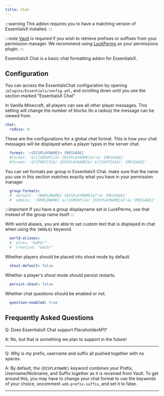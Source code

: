 ```yaml
---
title: Chat
---
```

:::warning
This addon requires you to have a matching version of EssentialsX installed.
:::

:::note
[Vault](https://github.com/milkbowl/Vault) is required if you wish to retrieve prefixes or suffixes from your permission manager. We recommend using [LuckPerms](https://luckperms.net/) as your permissions plugin.
:::


EssentialsX Chat is a basic chat formatting addon for EssentialsX.


## Configuration
You can access the EssentialsChat configuration by opening `/plugins/Essentials/config.yml`, and scrolling down until you see the section marked "EssentialsX Chat"

In Vanilla Minecraft, all players can see all other player messages. This setting will change the number of blocks (In a radius) the message can be viewed from.
```yaml
chat:
  radius: 0
```

These are the configurations for a global chat format. This is how your chat messages will be displayed when a player types in the server chat.
```yaml
  format: '<{DISPLAYNAME}> {MESSAGE}'
  #format: '&7[{GROUP}]&r {DISPLAYNAME}&7:&r {MESSAGE}'
  #format: '&7{PREFIX}&r {DISPLAYNAME}&r &7{SUFFIX}&r: {MESSAGE}'
```

You can set formats per group in EssentialsX Chat. make sure that the name you use in this section matches exactly what you have in your permission manager
```yaml
  group-formats:
  #  default: '{WORLDNAME} {DISPLAYNAME}&7:&r {MESSAGE}'
  #  admins: '{WORLDNAME} &c[{GROUP}]&r {DISPLAYNAME}&7:&c {MESSAGE}'
```
:::important
If you have a group displayname set in LuckPerms, use that instead of the group name itself
:::

With world aliases, you are able to set custom text that is displayed in chat when using the `{WORLD}` keyword.
```yaml
  world-aliases:
  #  plots: "&dP&r"
  #  creative: "&eC&r"
```

Whether players should be placed into shout mode by default.
```yaml
  shout-default: false
```

Whether a player's shout mode should persist restarts.
```yaml
  persist-shout: false
```

Whether chat questions should be enabled or not.
```yaml
  question-enabled: true
```

## __Frequently Asked Questions__
Q: Does EssentialsX Chat support PlaceholderAPI?

A: No, but that is something we plan to support in the future!

___

Q: Why is my prefix, username and suffix all pushed together with no spaces.

A: By default, the `{DISPLAYNAME}` keyword combines your Prefix, Username/Nickname, and Suffix together as it is received from Vault.
To get around this, you may have to change your chat format to use the keywords of your choice, uncomment `add-prefix-suffix`, and set it to false.

___
